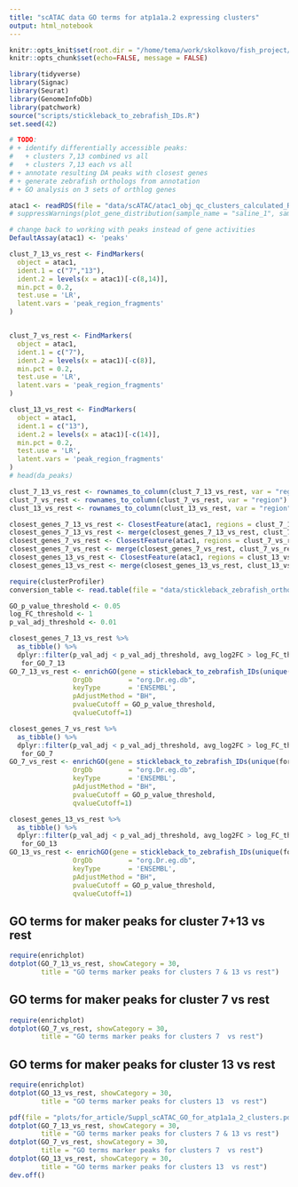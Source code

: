 ```yaml
---
title: "scATAC data GO terms for atp1a1a.2 expressing clusters"
output: html_notebook
---
```


```r
knitr::opts_knit$set(root.dir = "/home/tema/work/skolkovo/fish_project/")
knitr::opts_chunk$set(echo=FALSE, message = FALSE)
```

```r
library(tidyverse)
library(Signac)
library(Seurat)
library(GenomeInfoDb)
library(patchwork)
source("scripts/stickleback_to_zebrafish_IDs.R")
set.seed(42)
```

```r
# TODO:
# + identify differentially accessible peaks:
#   + clusters 7,13 combined vs all
#   + clusters 7,13 each vs all
# + annotate resulting DA peaks with closest genes
# + generate zebrafish orthologs from annotation
# + GO analysis on 3 sets of orthlog genes
```


```r
atac1 <- readRDS(file = "data/scATAC/atac1_obj_qc_clusters_calculated_RNA.rds")
# suppressWarnings(plot_gene_distribution(sample_name = "saline_1", sample_obj = atac1))
```

```r
# change back to working with peaks instead of gene activities
DefaultAssay(atac1) <- 'peaks'

clust_7_13_vs_rest <- FindMarkers(
  object = atac1,
  ident.1 = c("7","13"),
  ident.2 = levels(x = atac1)[-c(8,14)],
  min.pct = 0.2,
  test.use = 'LR',
  latent.vars = 'peak_region_fragments'
)


clust_7_vs_rest <- FindMarkers(
  object = atac1,
  ident.1 = c("7"),
  ident.2 = levels(x = atac1)[-c(8)],
  min.pct = 0.2,
  test.use = 'LR',
  latent.vars = 'peak_region_fragments'
)

clust_13_vs_rest <- FindMarkers(
  object = atac1,
  ident.1 = c("13"),
  ident.2 = levels(x = atac1)[-c(14)],
  min.pct = 0.2,
  test.use = 'LR',
  latent.vars = 'peak_region_fragments'
)
# head(da_peaks)
```



```r
clust_7_13_vs_rest <- rownames_to_column(clust_7_13_vs_rest, var = "region")
clust_7_vs_rest <- rownames_to_column(clust_7_vs_rest, var = "region")
clust_13_vs_rest <- rownames_to_column(clust_13_vs_rest, var = "region")
```


```r
closest_genes_7_13_vs_rest <- ClosestFeature(atac1, regions = clust_7_13_vs_rest$region)
closest_genes_7_13_vs_rest <- merge(closest_genes_7_13_vs_rest, clust_7_13_vs_rest, by.x = "query_region", by.y = "region")
closest_genes_7_vs_rest <- ClosestFeature(atac1, regions = clust_7_vs_rest$region)
closest_genes_7_vs_rest <- merge(closest_genes_7_vs_rest, clust_7_vs_rest, by.x = "query_region", by.y = "region")
closest_genes_13_vs_rest <- ClosestFeature(atac1, regions = clust_13_vs_rest$region)
closest_genes_13_vs_rest <- merge(closest_genes_13_vs_rest, clust_13_vs_rest, by.x = "query_region", by.y = "region")
```

```r
require(clusterProfiler)
conversion_table <- read.table(file = "data/stickleback_zebrafish_orthologs.tsv", sep = "\t", header = TRUE)

GO_p_value_threshold <- 0.05
log_FC_threshold <- 1
p_val_adj_threshold <- 0.01

closest_genes_7_13_vs_rest %>% 
  as_tibble() %>%
  dplyr::filter(p_val_adj < p_val_adj_threshold, avg_log2FC > log_FC_threshold) ->
   for_GO_7_13 
GO_7_13_vs_rest <- enrichGO(gene = stickleback_to_zebrafish_IDs(unique(for_GO_7_13$gene_id), conversion_table = conversion_table),
                OrgDb         = "org.Dr.eg.db",
                keyType       = 'ENSEMBL',
                pAdjustMethod = "BH",
                pvalueCutoff = GO_p_value_threshold,
                qvalueCutoff=1)

closest_genes_7_vs_rest %>% 
  as_tibble() %>%
  dplyr::filter(p_val_adj < p_val_adj_threshold, avg_log2FC > log_FC_threshold) ->
   for_GO_7 
GO_7_vs_rest <- enrichGO(gene = stickleback_to_zebrafish_IDs(unique(for_GO_7$gene_id), conversion_table = conversion_table),
                OrgDb         = "org.Dr.eg.db",
                keyType       = 'ENSEMBL',
                pAdjustMethod = "BH",
                pvalueCutoff = GO_p_value_threshold,
                qvalueCutoff=1)

closest_genes_13_vs_rest %>% 
  as_tibble() %>%
  dplyr::filter(p_val_adj < p_val_adj_threshold, avg_log2FC > log_FC_threshold) ->
   for_GO_13 
GO_13_vs_rest <- enrichGO(gene = stickleback_to_zebrafish_IDs(unique(for_GO_13$gene_id), conversion_table = conversion_table),
                OrgDb         = "org.Dr.eg.db",
                keyType       = 'ENSEMBL',
                pAdjustMethod = "BH",
                pvalueCutoff = GO_p_value_threshold,
                qvalueCutoff=1)


```

## GO terms for maker peaks for cluster 7+13 vs rest

```r
require(enrichplot)
dotplot(GO_7_13_vs_rest, showCategory = 30,
        title = "GO terms marker peaks for clusters 7 & 13 vs rest")

```

## GO terms for maker peaks for cluster 7 vs rest

```r
require(enrichplot)
dotplot(GO_7_vs_rest, showCategory = 30,
        title = "GO terms marker peaks for clusters 7  vs rest")

```



## GO terms for maker peaks for cluster 13 vs rest

```r
require(enrichplot)
dotplot(GO_13_vs_rest, showCategory = 30,
        title = "GO terms marker peaks for clusters 13  vs rest")

```


```r
pdf(file = "plots/for_article/Suppl_scATAC_GO_for_atp1a1a_2_clusters.pdf", width = 11)
dotplot(GO_7_13_vs_rest, showCategory = 30,
        title = "GO terms marker peaks for clusters 7 & 13 vs rest")
dotplot(GO_7_vs_rest, showCategory = 30,
        title = "GO terms marker peaks for clusters 7  vs rest")
dotplot(GO_13_vs_rest, showCategory = 30,
        title = "GO terms marker peaks for clusters 13  vs rest")
dev.off()
```

